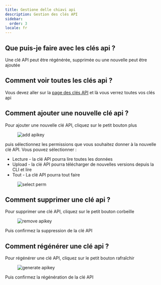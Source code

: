 ```yaml
---
title: Gestione delle chiavi api
description: Gestion des clés API
sidebar:
  order: 3
locale: fr
---
```


## Que puis-je faire avec les clés api ?

Une clé API peut être régénérée, supprimée ou une nouvelle peut être ajoutée

## Comment voir toutes les clés api ?

Vous devez aller sur la [page des clés API](https://console.capgo.app/dashboard/apikeys/) et là vous verrez toutes vos clés api

## Comment ajouter une nouvelle clé api ?

Pour ajouter une nouvelle clé API, cliquez sur le petit bouton plus

<figure><img src="/apikeys-add.webp" alt="add apikey" /><figcaption></figcaption></figure>

puis sélectionnez les permissions que vous souhaitez donner à la nouvelle clé API. Vous pouvez sélectionner :

 - Lecture - la clé API pourra lire toutes les données
 - Upload - la clé API pourra télécharger de nouvelles versions depuis la CLI et lire
 - Tout - La clé API pourra tout faire

<figure><img src="/apikeys-select-perm.webp" alt="select perm" /><figcaption></figcaption></figure>

## Comment supprimer une clé api ?

Pour supprimer une clé API, cliquez sur le petit bouton corbeille

<figure><img src="/apikeys-remove.webp" alt="remove apikey" /><figcaption></figcaption></figure>

Puis confirmez la suppression de la clé API

## Comment régénérer une clé api ?

Pour régénérer une clé API, cliquez sur le petit bouton rafraîchir

<figure><img src="/apikeys-regenerate.webp" alt="generate apikey" /><figcaption></figcaption></figure>

Puis confirmez la régénération de la clé API
